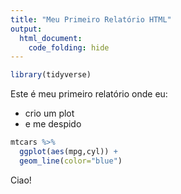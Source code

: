 ```yaml
---
title: "Meu Primeiro Relatório HTML"
output:
  html_document:
    code_folding: hide
---
```


```r
library(tidyverse)
```

Este é meu primeiro relatório onde eu:

* crio um plot
* e me despido

```r
mtcars %>%
  ggplot(aes(mpg,cyl)) +
  geom_line(color="blue")
```

Ciao!
